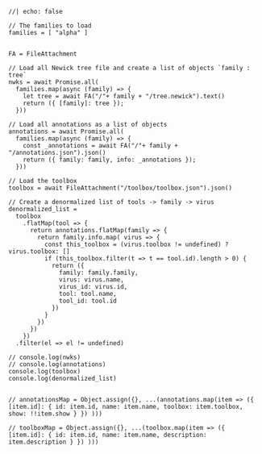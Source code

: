 ```ojs
//| echo: false

// The families to load
families = [ "alpha" ]


FA = FileAttachment

// Load all Newick tree file and create a list of objects `family : tree`
nwks = await Promise.all(
  families.map(async (family) => { 
    let tree = await FA("/"+ family + "/tree.newick").text()
    return ({ [family]: tree });
  }))

// Load all annotations as a list of objects
annotations = await Promise.all(
  families.map(async (family) => { 
    const _annotations = await FA("/"+ family + "/annotations.json").json()
    return ({ family: family, info: _annotations });
  }))

// Load the toolbox
toolbox = await FileAttachment("/toolbox/toolbox.json").json()

// Create a denormalized list of tools -> family -> virus
denormalized_list = 
  toolbox 
    .flatMap(tool => {
      return annotations.flatMap(family => {
        return family.info.map( virus => {
          const this_toolbox = (virus.toolbox != undefined) ? virus.toolbox: []
          if (this_toolbox.filter(t => t == tool.id).length > 0) {
            return ({
              family: family.family,
              virus: virus.name,
              virus_id: virus.id,
              tool: tool.name,
              tool_id: tool.id
            })
          }
        })
      })
    })
  .filter(el => el != undefined)

// console.log(nwks)
// console.log(annotations)
console.log(toolbox)
console.log(denormalized_list)


// annotationsMap = Object.assign({}, ...(annotations.map(item => ({ [item.id]: { id: item.id, name: item.name, toolbox: item.toolbox, show: !!item.show } }) )))

// toolboxMap = Object.assign({}, ...(toolbox.map(item => ({ [item.id]: { id: item.id, name: item.name, description: item.description } }) )))
```

